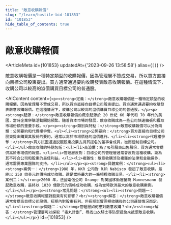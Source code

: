 ```yaml
---
title: "敵意收購報價"
slug: "/learn/hostile-bid-101853"
id: "101853"
hide_table_of_contents: true
---
```



# 敵意收購報價

<ArticleMeta id={101853} updatedAt={'2023-09-26 13:58:58'} alias={`[]`} />
<div className='border-solid border-b border-t-0 my-4 border-[var(--ifm-color-gray-300)]' />

敵意收購報價是一種特定類型的收購報價，因為管理層不贊成交易，所以買方直接向目標公司股東提出。買方通常通過要約收購發表敵意收購報價。在這種情況下，收購公司以較高的溢價購買目標公司的普通股。

<AIContent content={`<p><strong>定義：</strong>敵意收購報價是一種特定類型的收購報價，因為管理層不贊成交易，所以買方直接向目標公司股東提出。買方通常通過要約收購發表敵意收購報價。在這種情況下，收購公司以較高的溢價購買目標公司的普通股。</p><p><strong>起源：</strong>敵意收購報價的概念起源於 20 世紀 60 年代和 70 年代的美國，當時企業併購活動開始頻繁。隨着資本市場的發展，敵意收購成為一些公司快速擴張和獲取市場份額的重要手段。</p><p><strong>類別與特點：</strong>敵意收購報價可以分為兩類：公開要約和代理權爭奪。<ul><li><strong>公開要約：</strong>買方直接向目標公司股東提出購買其股份的要約，通常以高於市場價格的溢價進行。</li><li><strong>代理權爭奪：</strong>買方試圖通過説服股東投票支持其提名的董事會成員，從而控制目標公司。</li></ul>敵意收購的特點包括：<ul><li>高溢價：為了吸引股東出售股份，買方通常會提供高於市場價的報價。</li><li>管理層反對：目標公司的管理層通常會反對這種收購，認為其不符合公司和股東的最佳利益。</li><li>複雜性：敵意收購涉及複雜的法律和金融操作，通常需要專業團隊的支持。</li></ul></p><p><strong>具體案例：</strong><ul><li><strong>案例一：</strong>1988 年，KKR 公司對 RJR Nabisco 發起了敵意收購，最終以 250 億美元的價格成功收購。這是當時最大的一筆槓桿收購交易。</li><li><strong>案例二：</strong>2000 年，法國電信公司 Orange 對英國移動運營商 Mannesmann 發起敵意收購，最終以 1830 億歐元的價格成功收購，成為當時歐洲最大的敵意收購案例。</li></ul></p><p><strong>常見問題：</strong><ul><li><strong>問題一：</strong>敵意收購報價對股東有何影響？<br/><strong>解答：</strong>敵意收購報價通常會提高目標公司股價，短期內對股東有利，但長期影響需視收購後的公司運營情況而定。</li><li><strong>問題二：</strong>管理層如何應對敵意收購？<br/><strong>解答：</strong>管理層可以採取 “毒丸計劃”、尋找白衣騎士等防禦措施來抵禦敵意收購。</li></ul></p>`} id={101853} />
